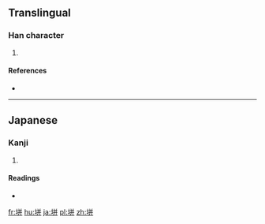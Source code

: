 ==Translingual==

===Han character===
{{Han char|rn=32|rad=土|as=06|sn=9|four=|canj=GTT|ids=⿰土并}}

# {{defn|Han|sort=土06}}

====References====
* {{Han ref|kx=0228.291|dkj=05086|hdz=10442.011|uh=57AA|ud=22442}}

----

==Japanese==

===Kanji===
{{ja-kanji|grade=|rs=土06}}

# {{defn|lang=ja|sort=土06}}

====Readings====
* {{ja-readings|on=|kun=[[は]] (ha)}}

[[fr:垪]]
[[hu:垪]]
[[ja:垪]]
[[pl:垪]]
[[zh:垪]]